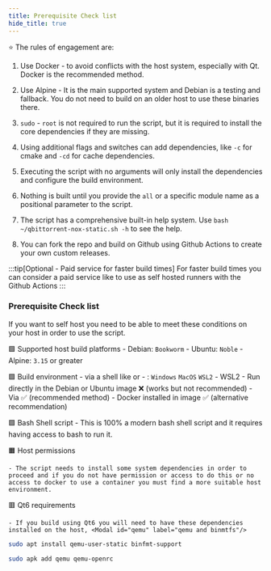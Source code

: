 ```yaml
---
title: Prerequisite Check list
hide_title: true
---
```



⭐ The rules of engagement are:

<Steps>

1. Use Docker - to avoid conflicts with the host system, especially with Qt. Docker is the recommended method.

2. Use Alpine - It is the main supported system and Debian is a testing and fallback. You do not need to build on an older host to use these binaries there.

3. `sudo` - `root` is not required to run the script, but it is required to install the core dependencies if they are missing.

4. Using additional flags and switches can add dependencies, like `-c` for cmake and `-cd` for cache dependencies.

5. Executing the script with no arguments will only install the dependencies and configure the build environment.

6. Nothing is built until you provide the `all` or a specific module name as a positional parameter to the script.

7. The script has a comprehensive built-in help system. Use `bash ~/qbittorrent-nox-static.sh -h` to see the help.

8. You can fork the repo and build on Github using Github Actions to create your own custom releases.

</Steps>

<Advanced>

:::tip[Optional - Paid service for faster build times]
For faster build times you can consider a paid service like <Modal id="buildjet" label="buildjet.com"/> to use as self hosted runners with the Github Actions
:::

</Advanced>

### Prerequisite Check list

If you want to self host you need to be able to meet these conditions on your host in order to use the script.

🟩 Supported host build platforms
    - Debian: `Bookworm`
    - Ubuntu: `Noble`
    - Alpine: `3.15` or greater

🟩 Build environment
    - <Modal id="docker" label="Docker"/> via a shell like <Modal id="bash" label="Bash"/> or <Modal id="powershell" label="Powershell"/>
    - <Modal id="docker-desktop" label="Docker Desktop"/>: `Windows` `MacOS` `WSL2`
    - WSL2
      - Run directly in the Debian or Ubuntu image ❌ (works but not recommended)
      - Via <Modal id="docker-desktop" label="Docker Desktop"/> ✅ (recommended method)
      - Docker installed in <Modal id="wsl2" label="WSL2"/> image ✅ (alternative recommendation)


🟩 Bash Shell script
    - This is 100% a modern bash shell script and it requires having access to bash to run it.


🟧 Host permissions

    - The script needs to install some system dependencies in order to proceed and if you do not have permission or access to do this or no access to docker to use a container you must find a more suitable host environment.


🟥 Qt6 requirements

    - If you build using Qt6 you will need to have these dependencies installed on the host, <Modal id="qemu" label="qemu and binmtfs"/>

<Tabs>
<TabItem value="Debian based Linux" label="debian">

```bash
sudo apt install qemu-user-static binfmt-support
```

</TabItem>
<TabItem value="Alpine linux" label="alpine">

```bash
sudo apk add qemu qemu-openrc
```

</TabItem>
</Tabs>
